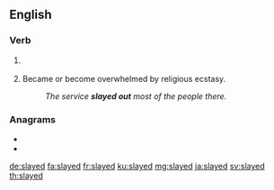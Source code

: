 ==English==

===Verb===
{{head|en|verb form}}

# {{lb|en|chiefly|_|US|uncommon}} {{en-past of|slay}}
# {{lb|en|religious}} Became or become overwhelmed by religious ecstasy.
#: ''The service '''slayed out''' most of the people there.''

===Anagrams===
* {{l|en|delays}}
* {{l|en|ladyes}}

[[de:slayed]]
[[fa:slayed]]
[[fr:slayed]]
[[ku:slayed]]
[[mg:slayed]]
[[ja:slayed]]
[[sv:slayed]]
[[th:slayed]]